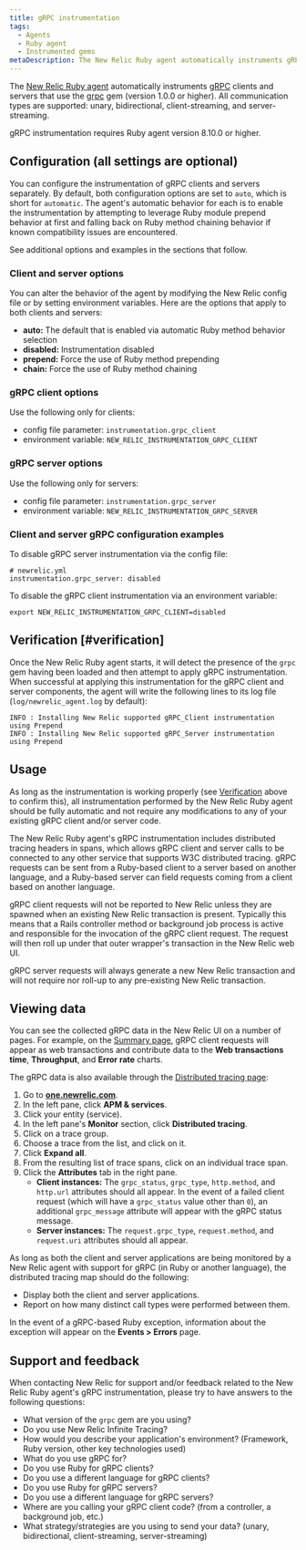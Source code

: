 ```yaml
---
title: gRPC instrumentation
tags:
  - Agents
  - Ruby agent
  - Instrumented gems
metaDescription: The New Relic Ruby agent automatically instruments gRPC clients and servers.
---
```


The [New Relic Ruby agent](/docs/agents/ruby-agent/getting-started/new-relic-ruby) automatically instruments [gRPC](https://grpc.io/) clients and servers that use the [grpc](https://rubygems.org/gems/grpc) gem (version 1.0.0 or higher). All communication types are supported: unary, bidirectional, client-streaming, and server-streaming.

<Callout variant="important">
  gRPC instrumentation requires Ruby agent version 8.10.0 or higher.
</Callout>


## Configuration (all settings are optional)

You can configure the instrumentation of gRPC clients and servers separately. By default, both configuration options are set to `auto`, which is short for `automatic`. The agent's automatic behavior for each is to enable the instrumentation by attempting to leverage Ruby module prepend behavior at first and falling back on Ruby method chaining behavior if known compatibility issues are encountered.

See additional options and examples in the sections that follow.

### Client and server options

You can alter the behavior of the agent by modifying the New Relic config file or by setting environment variables. Here are the options that apply to both clients and servers:

  - **auto:** The default that is enabled via automatic Ruby method behavior selection
  - **disabled:** Instrumentation disabled
  - **prepend:** Force the use of Ruby method prepending
  - **chain:** Force the use of Ruby method chaining

### gRPC client options

Use the following only for clients:

  - config file parameter: `instrumentation.grpc_client`
  - environment variable: `NEW_RELIC_INSTRUMENTATION_GRPC_CLIENT`

### gRPC server options

Use the following only for servers:

  - config file parameter: `instrumentation.grpc_server`
  - environment variable: `NEW_RELIC_INSTRUMENTATION_GRPC_SERVER`

### Client and server gRPC configuration examples

To disable gRPC server instrumentation via the config file:

```
# newrelic.yml
instrumentation.grpc_server: disabled
```

To disable the gRPC client instrumentation via an environment variable:

```
export NEW_RELIC_INSTRUMENTATION_GRPC_CLIENT=disabled
```

## Verification [#verification]

Once the New Relic Ruby agent starts, it will detect the presence of the `grpc` gem having been loaded and then attempt to apply gRPC instrumentation. When successful at applying this instrumentation for the gRPC client and server components, the agent will write the following lines to its log file (`log/newrelic_agent.log` by default):

```
INFO : Installing New Relic supported gRPC_Client instrumentation using Prepend
INFO : Installing New Relic supported gRPC_Server instrumentation using Prepend
```

## Usage

As long as the instrumentation is working properly (see [Verification](#verification) above to confirm this), all instrumentation performed by the New Relic Ruby agent should be fully automatic and not require any modifications to any of your existing gRPC client and/or server code.

The New Relic Ruby agent's gRPC instrumentation includes distributed tracing headers in spans, which allows gRPC client and server calls to be connected to any other service that supports W3C distributed tracing. gRPC requests can be sent from a Ruby-based client to a server based on another language, and a Ruby-based server can field requests coming from a client based on another language.

<Callout variant="important">
  gRPC client requests will not be reported to New Relic unless they are spawned when an existing New Relic transaction is present. Typically this means that a Rails controller method or background job process is active and responsible for the invocation of the gRPC client request. The request will then roll up under that outer wrapper's transaction in the New Relic web UI.

  gRPC server requests will always generate a new New Relic transaction and will not require nor roll-up to any pre-existing New Relic transaction.
</Callout>


## Viewing data

You can see the collected gRPC data in the New Relic UI on a number of pages. For example, on the [Summary page](/docs/apm/applications-menu/monitoring/apm-overview-page), gRPC client requests will appear as web transactions and contribute data to the **Web transactions time**, **Throughput**, and **Error rate** charts.

The gRPC data is also available through the [Distributed tracing page](/docs/apm/agents/ruby-agent/configuration/distributed-tracing-ruby-agent/):

1. Go to **[one.newrelic.com](https://one.newrelic.com/)**.
2. In the left pane, click **APM &amp; services**.
3. Click your entity (service).
4. In the left pane's **Monitor** section, click **Distributed tracing**.
5. Click on a trace group.
6. Choose a trace from the list, and click on it.
7. Click **Expand all**.
8. From the resulting list of trace spans, click on an individual trace span.
9. Click the **Attributes** tab in the right pane.
    * **Client instances:** The `grpc_status`, `grpc_type`, `http.method`, and `http.url` attributes should all appear. In the event of a failed client request (which will have a `grpc_status` value other than `0`), an additional `grpc_message` attribute will appear with the gRPC status message.
    * **Server instances:** The `request.grpc_type`, `request.method`, and `request.uri` attributes should all appear.

As long as both the client and server applications are being monitored by a New Relic agent with support for gRPC (in Ruby or another language), the distributed tracing map should do the following:

* Display both the client and server applications.
* Report on how many distinct call types were performed between them.

In the event of a gRPC-based Ruby exception, information about the exception will appear on the **Events &gt; Errors** page.

## Support and feedback

When contacting New Relic for support and/or feedback related to the New Relic Ruby agent's gRPC instrumentation, please try to have answers to the following questions:

- What version of the `grpc` gem are you using?
- Do you use New Relic Infinite Tracing?
- How would you describe your application's environment? (Framework, Ruby version, other key technologies used)
- What do you use gRPC for?
- Do you use Ruby for gRPC clients?
- Do you use a different language for gRPC clients?
- Do you use Ruby for gRPC servers?
- Do you use a different language for gRPC servers?
- Where are you calling your gRPC client code? (from a controller, a background job, etc.)
- What strategy/strategies are you using to send your data? (unary, bidirectional, client-streaming, server-streaming)
